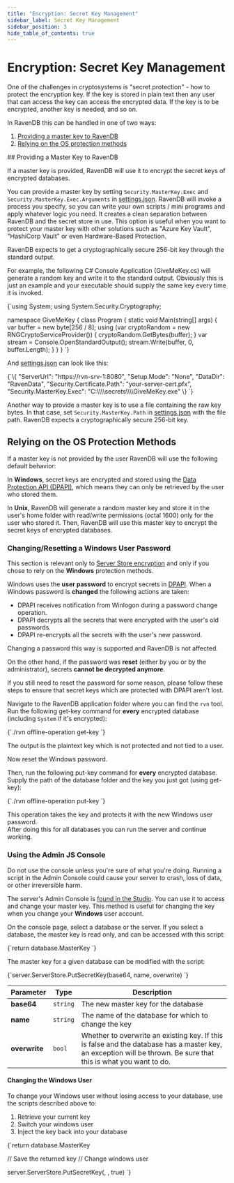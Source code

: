 ```yaml
---
title: "Encryption: Secret Key Management"
sidebar_label: Secret Key Management
sidebar_position: 3
hide_table_of_contents: true
---
```



# Encryption: Secret Key Management
<Admonition type="note" title="Note">

One of the challenges in cryptosystems is "secret protection" - how to protect the encryption key. 
If the key is stored in plain text then any user that can access the key can access the encrypted data. 
If the key is to be encrypted, another key is needed, and so on.  

In RavenDB this can be handled in one of two ways:  

1. [Providing a master key to RavenDB](../../../server/security/encryption/secret-key-management#providing-a-master-key-to-ravendb)  
2. [Relying on the OS protection methods](../../../server/security/encryption/secret-key-management#relying-on-the-os-protection-methods)  

</Admonition>
## Providing a Master Key to RavenDB

If a master key is provided, RavenDB will use it to encrypt the secret keys of encrypted databases.  

You can provide a master key by setting `Security.MasterKey.Exec` and `Security.MasterKey.Exec.Arguments` in 
[settings.json](../../configuration/configuration-options#json). RavenDB will invoke a process you specify, so 
you can write your own scripts / mini programs and apply whatever logic you need. It creates a clean separation 
between RavenDB and the secret store in use. This option is useful when you want to protect your master key 
with other solutions such as "Azure Key Vault", "HashiCorp Vault" or even Hardware-Based Protection.  

RavenDB expects to get a cryptographically secure 256-bit key through the standard output.  

For example, the following C# Console Application (GiveMeKey.cs) will generate a random key and write it to the 
standard output. Obviously this is just an example and your executable should supply the same key every time it 
is invoked.  

<Tabs groupId='languageSyntax'>
<TabItem value="GiveMeKey.cs" label="GiveMeKey.cs">
<CodeBlock language="csharp">
{`using System;
using System.Security.Cryptography;

namespace GiveMeKey
{
    class Program
    {
        static void Main(string[] args)
        {
            var buffer = new byte[256 / 8];
            using (var cryptoRandom = new RNGCryptoServiceProvider())
            {
                cryptoRandom.GetBytes(buffer);
            }
            var stream = Console.OpenStandardOutput();
            stream.Write(buffer, 0, buffer.Length);
        }
    }
}
`}
</CodeBlock>
</TabItem>
</Tabs>

And [settings.json](../../configuration/configuration-options#json) can look like this:  

<TabItem value="something" label="json">
<CodeBlock language="json">
{`\{
    "ServerUrl": "https://rvn-srv-1:8080",
    "Setup.Mode": "None",
    "DataDir": "RavenData",
    "Security.Certificate.Path": "your-server-cert.pfx",
    "Security.MasterKey.Exec": "C:\\\\secrets\\\\GiveMeKey.exe"
\}
`}
</CodeBlock>
</TabItem>

Another way to provide a master key is to use a file containing the raw key bytes. In that case, set 
`Security.MasterKey.Path` in [settings.json](../../configuration/configuration-options#json) with the file path. 
RavenDB expects a cryptographically secure 256-bit key.  



## Relying on the OS Protection Methods

If a master key is not provided by the user RavenDB will use the following default behavior:  

In **Windows**, secret keys are encrypted and stored using the [Data Protection API (DPAPI)](https://docs.microsoft.com/en-us/previous-versions/ms995355(v=msdn.10)), which means they can only be retrieved by the user who stored them.  

In **Unix**, RavenDB will generate a random master key and store it in the user's home folder with read/write 
permissions (octal 1600) only for the user who stored it. Then, RavenDB will use this master key to encrypt the 
secret keys of encrypted databases.  

### Changing/Resetting a Windows User Password  

This section is relevant only to [Server Store encryption](../../../server/security/encryption/server-store-encryption) 
and only if you chose to rely on the **Windows** protection methods.  

Windows uses the **user password** to encrypt secrets in [DPAPI](https://docs.microsoft.com/en-us/previous-versions/ms995355(v=msdn.10)).
When a Windows password is **changed** the following actions are taken:  

- DPAPI receives notification from Winlogon during a password change operation.  
- DPAPI decrypts all the secrets that were encrypted with the user's old passwords.  
- DPAPI re-encrypts all the secrets with the user's new password.  

Changing a password this way is supported and RavenDB is not affected.  

On the other hand, if the password was **reset** (either by you or by the administrator), secrets **cannot be decrypted anymore**.  

If you still need to reset the password for some reason, please follow these steps to ensure that secret 
keys which are protected with DPAPI aren't lost.  

Navigate to the RavenDB application folder where you can find the `rvn` tool. 
Run the following get-key command for **every** encrypted database (including `System` if it's encrypted):  

<TabItem value="something" label="bash">
<CodeBlock language="bash">
{`./rvn offline-operation get-key <path-to-database-dir>
`}
</CodeBlock>
</TabItem>

The output is the plaintext key which is not protected and not tied to a user.  

Now reset the Windows password.  

Then, run the following put-key command for **every** encrypted database. Supply the path of the 
database folder and the key you just got (using get-key):  

<TabItem value="something" label="bash">
<CodeBlock language="bash">
{`./rvn offline-operation put-key <path-to-database-dir> <base64-plaintext-key>
`}
</CodeBlock>
</TabItem>

This operation takes the key and protects it with the new Windows user password.  
After doing this for all databases you can run the server and continue working.  

### Using the Admin JS Console

<Admonition type="danger" title="Danger">
Do not use the console unless you're sure of what you're doing. Running a 
script in the Admin Console could cause your server to crash, loss of 
data, or other irreversible harm.  
</Admonition>

The server's Admin Console is [found in the Studio](../../../studio/server/debug/admin-js-console). 
You can use it to access and change your master key. This method is useful for 
changing the key when you change your **Windows** user account.  

On the console page, select a database or the server. If you select a database, 
the master key is read only, and can be accessed with this script:  

<TabItem value="something" label="javascript">
<CodeBlock language="javascript">
{`return database.MasterKey
`}
</CodeBlock>
</TabItem>

The master key for a given database can be modified with the script:  

<TabItem value="something" label="javascript">
<CodeBlock language="javascript">
{`server.ServerStore.PutSecretKey(base64, name, overwrite)
`}
</CodeBlock>
</TabItem>

| Parameter | Type | Description |
| - | - | - |
| **base64** | `string` | The new master key for the database |
| **name** | `string` | The name of the database for which to change the key |
| **overwrite** | `bool` | Whether to overwrite an existing key. If this is false and the database has a master key, an exception will be thrown. Be sure that this is what you want to do. |

#### Changing the Windows User

To change your Windows user without losing access to your database, use the scripts described 
above to:  

1. Retrieve your current key
2. Switch your windows user
3. Inject the key back into your database

<TabItem value="something" label="javascript">
<CodeBlock language="javascript">
{`return database.MasterKey

// Save the returned key
// Change windows user

server.ServerStore.PutSecretKey(<master key>, <database name>, true)
`}
</CodeBlock>
</TabItem>



